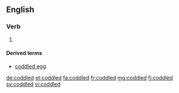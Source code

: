 ==English==

===Verb===
{{head|en|verb form}}

# {{en-past of|coddle}}

====Derived terms====
* [[coddled egg]]

[[de:coddled]]
[[et:coddled]]
[[fa:coddled]]
[[fr:coddled]]
[[mg:coddled]]
[[fi:coddled]]
[[sv:coddled]]
[[vi:coddled]]